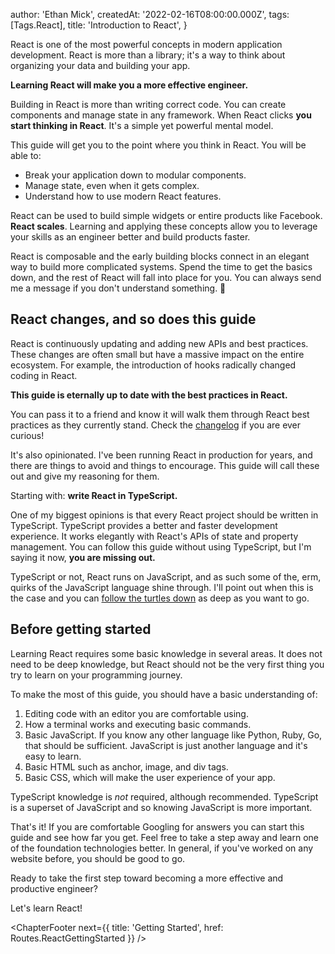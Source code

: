 
  author: 'Ethan Mick',
  createdAt: '2022-02-16T08:00:00.000Z',
  tags: [Tags.React],
  title: 'Introduction to React',
}


React is one of the most powerful concepts in modern application development.
React is more than a library; it's a way to think about organizing your data and
building your app.

**Learning React will make you a more effective engineer.**

Building in React is more than writing correct code. You can create components
and manage state in any framework. When React clicks **you start thinking in
React**. It's a simple yet powerful mental model.

This guide will get you to the point where you think in React. You will be
able to:

- Break your application down to modular components.
- Manage state, even when it gets complex.
- Understand how to use modern React features.

React can be used to build simple widgets or entire products like Facebook.
**React scales**. Learning and applying these concepts allow you
to leverage your skills as an engineer better and build products faster.

React is composable and the early building blocks connect in an elegant way to
build more complicated systems. Spend the time to get the basics down, and the
rest of React will fall into place for you. You can always send me a message if
you don't understand something. 🙂

## React changes, and so does this guide

React is continuously updating and adding new APIs and best practices. These
changes are often small but have a massive impact on the entire ecosystem. For
example, the introduction of hooks radically changed coding in React.

**This guide is eternally up to date with the best practices in React.**

You can pass it to a friend and know it will walk them through React best
practices as they currently stand. Check the [changelog](./changelog) if you are
ever curious!

It's also opinionated. I've been running React in production for years, and
there are things to avoid and things to encourage. This guide will call these
out and give my reasoning for them.

Starting with: **write React in TypeScript.**

One of my biggest opinions is that every React project should be written in
TypeScript. TypeScript provides a better and faster development experience. It
works elegantly with React's APIs of state and property management. You can
follow this guide without using TypeScript, but I'm saying it now, **you are
missing out.**

TypeScript or not, React runs on JavaScript, and as such some of the, erm,
quirks of the JavaScript language shine through. I'll point out when this is the
case and you can [follow the turtles
down](https://en.wikipedia.org/wiki/Turtles_all_the_way_down) as deep as you
want to go.

## **Before getting started**

Learning React requires some basic knowledge in several areas. It does not need
to be deep knowledge, but React should not be the very first thing you try to
learn on your programming journey.

To make the most of this guide, you should have a basic understanding of:

1. Editing code with an editor you are comfortable using.
2. How a terminal works and executing basic commands.
3. Basic JavaScript. If you know any other language like Python, Ruby, Go, that
   should be sufficient. JavaScript is just another language and it's easy to
   learn.
4. Basic HTML such as anchor, image, and div tags.
5. Basic CSS, which will make the user experience of your app.

TypeScript knowledge is _not_ required, although recommended. TypeScript is a
superset of JavaScript and so knowing JavaScript is more important.

That's it! If you are comfortable Googling for answers you can start this guide
and see how far you get. Feel free to take a step away and learn one of the
foundation technologies better. In general, if you've worked on any website
before, you should be good to go.

Ready to take the first step toward becoming a more effective and productive
engineer?

Let's learn React!

<ChapterFooter next={{ title: 'Getting Started', href: Routes.ReactGettingStarted }} />
